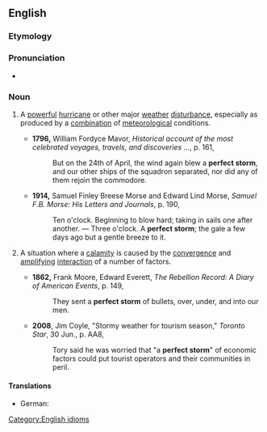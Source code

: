 ==English==

===Etymology===
{{rfe|en}}

===Pronunciation===
* {{audio|en|En-au-perfect storm.ogg|Audio (AU)}}

===Noun===
{{en-noun}}

# {{lb|en|meteorology|informal}} A [[powerful]] [[hurricane]] or other major [[weather]] [[disturbance]], especially as produced by a [[combination]] of [[meteorological]] conditions.
#* '''1796,''' William Fordyce Mavor, ''Historical account of the most celebrated voyages, travels, and discoveries ...'', p. 161,
#*: But on the 24th of April, the wind again blew a '''perfect storm''', and our other ships of the squadron separated, nor did any of them rejoin the commodore.
#* '''1914,''' Samuel Finley Breese Morse and Edward Lind Morse, ''Samuel F.B. Morse: His Letters and Journals'', p. 190,
#*: Ten o'clock. Beginning to blow hard; taking in sails one after another. — Three o'clock. A '''perfect storm'''; the gale a few days ago but a gentle breeze to it.
# {{lb|en|figuratively|by extension}} A situation where a [[calamity]] is caused by the [[convergence]] and [[amplify]]ing [[interaction]] of a number of factors.
#* '''1862,''' Frank Moore, Edward Everett, ''The Rebellion Record: A Diary of American Events'', p. 149,
#*: They sent a '''perfect storm''' of bullets, over, under, and into our men.
#* '''2008''', Jim Coyle, "Stormy weather for tourism season," ''Toronto Star'', 30 Jun., p. AA8,
#*: Tory said he was worried that "a '''perfect storm'''" of economic factors could put tourist operators and their communities in peril.

====Translations====
{{trans-top|situation}}
* German: {{t|de|Verkettung unglücklicher Umstände|f}}
{{trans-mid}}
{{trans-bottom}}

[[Category:English idioms]]